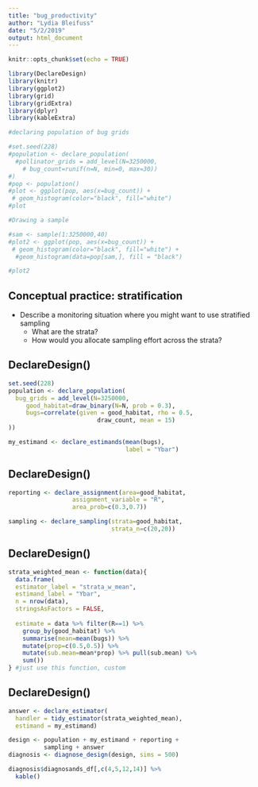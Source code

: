 ```yaml
---
title: "bug_productivity"
author: "Lydia Bleifuss"
date: "5/2/2019"
output: html_document
---
```


```r
knitr::opts_chunk$set(echo = TRUE)
```

```r
library(DeclareDesign)
library(knitr)
library(ggplot2)
library(grid)
library(gridExtra)
library(dplyr)
library(kableExtra)
```

```r

#declaring population of bug grids

#set.seed(228)
#population <- declare_population(
  #pollinator_grids = add_level(N=3250000, 
    # bug_count=runif(n=N, min=0, max=30))
#)
#pop <- population()
#plot <- ggplot(pop, aes(x=bug_count)) + 
 # geom_histogram(color="black", fill="white")
#plot
```

```r

#Drawing a sample

#sam <- sample(1:3250000,40)
#plot2 <- ggplot(pop, aes(x=bug_count)) + 
 # geom_histogram(color="black", fill="white") +
  #geom_histogram(data=pop[sam,], fill = "black")

#plot2
```

## Conceptual practice: stratification

- Describe a monitoring situation where you might want to use stratified sampling
    + What are the strata?
    + How would you allocate sampling effort across the strata?

## DeclareDesign()

```r
set.seed(228)
population <- declare_population(
  bug_grids = add_level(N=3250000, 
     good_habitat=draw_binary(N=N, prob = 0.3),
     bugs=correlate(given = good_habitat, rho = 0.5,
                         draw_count, mean = 15)
))

my_estimand <- declare_estimands(mean(bugs),
                                 label = "Ybar")
```

## DeclareDesign()

```r
reporting <- declare_assignment(area=good_habitat,
                  assignment_variable = "R",
                  area_prob=c(0.3,0.7))

sampling <- declare_sampling(strata=good_habitat,
                             strata_n=c(20,20))

```

## DeclareDesign()

```r

strata_weighted_mean <- function(data){
  data.frame(  
  estimator_label = "strata_w_mean",
  estimand_label = "Ybar",
  n = nrow(data),
  stringsAsFactors = FALSE,
  
  estimate = data %>% filter(R==1) %>%
    group_by(good_habitat) %>% 
    summarise(mean=mean(bugs)) %>%
    mutate(prop=c(0.5,0.5)) %>%
    mutate(sub.mean=mean*prop) %>% pull(sub.mean) %>% 
    sum())
} #just use this function, custom

```

## DeclareDesign()

```r

answer <- declare_estimator(
  handler = tidy_estimator(strata_weighted_mean),
  estimand = my_estimand)

design <- population + my_estimand + reporting +
          sampling + answer
diagnosis <- diagnose_design(design, sims = 500)

diagnosis$diagnosands_df[,c(4,5,12,14)] %>%
  kable()

```